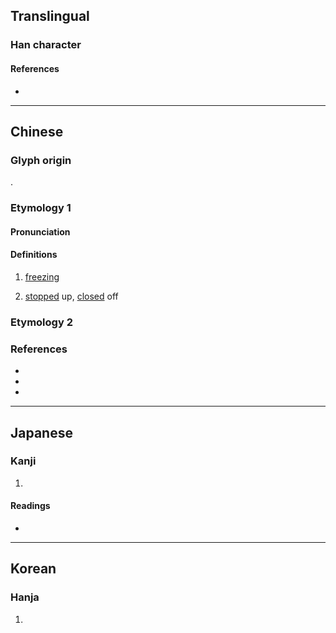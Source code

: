 {{also|冱}}
{{character info}}
==Translingual==

===Han character===
{{Han char|rn=85|rad=水|as=04|sn=7|four=31117|canj=EMVM,XEMVM|ids=⿰氵互}}

====References====
* {{Han ref|kx=0610.110|dkj=17194|dj=1003.050|hdz=31562.030|uh=6C8D|ud=27789|bh=A85B|bd=43099}}

----

==Chinese==
{{zh-forms}}

===Glyph origin===
{{Han etym}}
{{Han compound|水|alt1=氵|互|ls=psc|c1=s|c2=p}}.

===Etymology 1===

====Pronunciation====
{{zh-pron
|m=hù
|c=wu6
|mc=
|oc=y
|ma=
|cat=a
}}

====Definitions====
{{zh-hanzi}}

# {{zh-obsolete}} [[freezing]]
# {{zh-obsolete}} [[stop]]ped up, [[close]]d off

===Etymology 2===
{{zh-see|涸}}

===References===
* {{R:yue:Hanzi}}
* {{R:twedu|B02028}}
* {{R:twedu|A02232-002}}

----

==Japanese==

===Kanji===
{{ja-kanji|grade=|rs=水04}}

# {{rfdef|ja|sort=水04}}

====Readings====
* {{ja-readings
|goon=ご
|kanon=こ
|kun=かれる, さ-える, こお-る, ひ-える}}

----

==Korean==

===Hanja===
{{ko-hanja|hangeul=호|eumhun=|rv=ho|mr=ho|y=ho}}

# {{rfdef|ko|sort=水04}}
